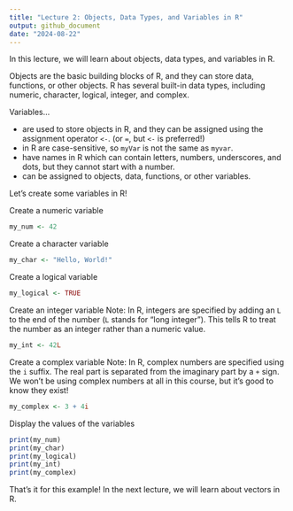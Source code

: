 ```yaml
---
title: "Lecture 2: Objects, Data Types, and Variables in R"
output: github_document
date: "2024-08-22"
---
```


In this lecture, we will learn about objects, data types, and variables in R.

Objects are the basic building blocks of R, and they can store data, functions, or other objects.
R has several built-in data types, including numeric, character, logical, integer, and complex.

Variables...

- are used to store objects in R, and they can be assigned using the assignment operator `<-`. (or `=`, but `<-` is preferred!)
- in R are case-sensitive, so `myVar` is not the same as `myvar`.
- have names in R which can contain letters, numbers, underscores, and dots, but they cannot start with a number.
- can be assigned to objects, data, functions, or other variables.

Let's create some variables in R!

Create a numeric variable

```r
my_num <- 42
```

Create a character variable

```r
my_char <- "Hello, World!"
```

Create a logical variable

```r
my_logical <- TRUE
```

Create an integer variable
Note: In R, integers are specified by adding an `L` to the end of the number (`L` stands for "long integer").
This tells R to treat the number as an integer rather than a numeric value.

```r
my_int <- 42L
```

Create a complex variable
Note: In R, complex numbers are specified using the `i` suffix.
The real part is separated from the imaginary part by a `+` sign.
We won't be using complex numbers at all in this course, but it's good to know they exist!

```r
my_complex <- 3 + 4i
```

Display the values of the variables

```r
print(my_num)
print(my_char)
print(my_logical)
print(my_int)
print(my_complex)
```

That's it for this example! In the next lecture, we will learn about vectors in R.
